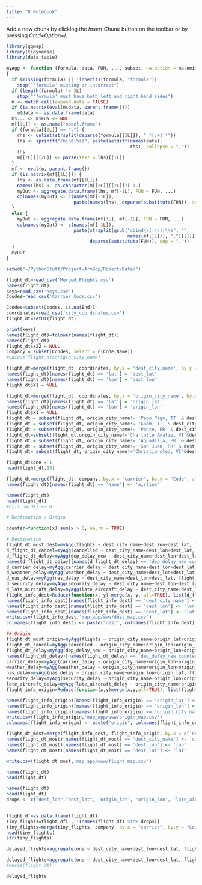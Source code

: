 ```yaml
---
title: "R Notebook"
---
```

Add a new chunk by clicking the *Insert Chunk* button on the toolbar or by pressing *Cmd+Option+I*.
```r
library(ggmap)
library(tidyverse)
library(data.table)

myAgg <- function (formula, data, FUN, ..., subset, na.action = na.omit) 
{
  if (missing(formula) || !inherits(formula, "formula")) 
    stop("'formula' missing or incorrect")
  if (length(formula) != 3L) 
    stop("'formula' must have both left and right hand sides")
  m <- match.call(expand.dots = FALSE)
  if (is.matrix(eval(m$data, parent.frame()))) 
    m$data <- as.data.frame(data)
  m$... <- m$FUN <- NULL
  m[[1L]] <- as.name("model.frame")
  if (formula[[2L]] == ".") {
    rhs <- unlist(strsplit(deparse(formula[[3L]]), " *[:+] *"))
    lhs <- sprintf("cbind(%s)", paste(setdiff(names(data), 
                                              rhs), collapse = ","))
    lhs
    m[[2L]][[2L]] <- parse(text = lhs)[[1L]]
  }
  mf <- eval(m, parent.frame())
  if (is.matrix(mf[[1L]])) {
    lhs <- as.data.frame(mf[[1L]])
    names(lhs) <- as.character(m[[2L]][[2L]])[-1L]
    myOut <- aggregate.data.frame(lhs, mf[-1L], FUN = FUN, ...)
    colnames(myOut) <- c(names(mf[-1L]), 
                         paste(names(lhs), deparse(substitute(FUN)), sep = "."))
  }
  else {
    myOut <- aggregate.data.frame(mf[1L], mf[-1L], FUN = FUN, ...)
    colnames(myOut) <- c(names(mf[-1L]), 
                         paste(strsplit(gsub("cbind\\(|\\)|\\s", "", 
                                             names(mf[1L])), ",")[[1]],
                               deparse(substitute(FUN)), sep = "."))
  } 
  myOut
}

```

```r
setwd("~/PythonStuff/Project-ArmBop/Robert/Data/")

flight_dt=read_csv('Merged_Flights.csv')
names(flight_dt)
keys=read_csv('Keys.csv')
Ccodes=read_csv('Carrier Code.csv')

Ccodes=subset(Ccodes, is.na(End))
coordinates=read_csv('city_coordinates.csv')
flight_dt=setDT(flight_dt)

```

```r
print(keys)
names(flight_dt)=tolower(names(flight_dt))
names(flight_dt)
flight_dt$x22 = NULL
company = subset(Ccodes, select = c(Code,Name))
#unique(flight_dt$origin_city_name)
```



```r
flight_dt=merge(flight_dt, coordinates, by.x = 'dest_city_name', by.y = 'city_name')
names(flight_dt)[names(flight_dt) == 'lat'] = 'dest_lat'
names(flight_dt)[names(flight_dt) == 'lon'] = 'dest_lon'
flight_dt$X1 = NULL

flight_dt=merge(flight_dt, coordinates, by.x = 'origin_city_name', by.y = 'city_name')
names(flight_dt)[names(flight_dt) == 'lat'] = 'origin_lat'
names(flight_dt)[names(flight_dt) == 'lon'] = 'origin_lon'
flight_dt$X1 = NULL
flight_dt = subset(flight_dt, origin_city_name!= 'Pago Pago, TT' & dest_city_name!= 'Pago Pago, TT')
flight_dt = subset(flight_dt, origin_city_name!= 'Guam, TT' & dest_city_name!= 'Guam, TT')
flight_dt = subset(flight_dt, origin_city_name!= 'Ponce, PR' & dest_city_name!= 'Ponce, PR')
flight_dt=subset(flight_dt,origin_city_name!='Charlotte Amalie, VI'&dest_city_name!='Charlotte Amalie, VI')
flight_dt = subset(flight_dt, origin_city_name!= 'Aguadilla, PR' & dest_city_name!= 'Aguadilla, PR')
flight_dt = subset(flight_dt, origin_city_name!= 'San Juan, PR' & dest_city_name!= 'San Juan, PR')
flight_dt= subset(flight_dt, origin_city_name!='Christiansted, VI'&dest_city_name!='Christiansted, VI')

flight_dt$one = 1
head(flight_dt,15)
```

```r
flight_dt=merge(flight_dt, company, by.x = "carrier", by.y = "Code", all.x = T)
names(flight_dt)[names(flight_dt) == 'Name'] <- 'airline'

names(flight_dt)
head(flight_dt)
#d[is.na(d)] <- 0
```

```r
# Destination / Origin

counter=function(x) sum(x > 0, na.rm = TRUE)

# Destination
flight_dt_most_dest=myAgg(flights ~ dest_city_name+dest_lon+dest_lat, flight_dt, sum)
d_flight_dt_cancel=myAgg(cancelled ~ dest_city_name+dest_lon+dest_lat, flight_dt, counter)
d_flight_dt_delay=myAgg(dep_delay_new ~ dest_city_name+dest_lon+dest_lat, flight_dt, counter)
names(d_flight_dt_delay)[names(d_flight_dt_delay) == 'dep_delay_new.counter'] <- 'delay.counter'
d_carrier_delay=myAgg(carrier_delay ~ dest_city_name+dest_lon+dest_lat, flight_dt, counter)
d_weather_delay=myAgg(weather_delay ~ dest_city_name+dest_lon+dest_lat, flight_dt, counter)
d_nas_delay=myAgg(nas_delay ~ dest_city_name+dest_lon+dest_lat, flight_dt, counter)
d_security_delay=myAgg(security_delay ~ dest_city_name+dest_lon+dest_lat, flight_dt, counter)
d_late_aircraft_delay=myAgg(late_aircraft_delay ~ dest_city_name+dest_lon+dest_lat, flight_dt, counter)
flight_info_dest=Reduce(function(x, y) merge(x, y, all=TRUE), list(d_flight_dt_cancel, d_flight_dt_delay,d_nas_delay,d_carrier_delay,d_weather_delay,d_security_delay,d_late_aircraft_delay))
names(flight_info_dest)[names(flight_info_dest) == 'dest_city_name'] <- 'city_name'
names(flight_info_dest)[names(flight_info_dest) == 'dest_lon'] <- 'lon'
names(flight_info_dest)[names(flight_info_dest) == 'dest_lat'] <- 'lat'
write.csv(flight_info_dest,'map_app/www/dest_map.csv')
colnames(flight_info_dest) <- paste("dest", colnames(flight_info_dest), sep = "_")

## Origin
flight_dt_most_origin=myAgg(flights ~ origin_city_name+origin_lat+origin_lon, flight_dt, sum)
flight_dt_cancel=myAgg(cancelled ~ origin_city_name+origin_lon+origin_lat, flight_dt, counter)
flight_dt_delay=myAgg(dep_delay_new ~ origin_city_name+origin_lon+origin_lat, flight_dt, counter)
names(flight_dt_delay)[names(flight_dt_delay) == 'dep_delay_new.counter'] <- 'delay.counter'
carrier_delay=myAgg(carrier_delay ~ origin_city_name+origin_lon+origin_lat, flight_dt, counter)
weather_delay=myAgg(weather_delay ~ origin_city_name+origin_lon+origin_lat, flight_dt, counter)
nas_delay=myAgg(nas_delay ~ origin_city_name+origin_lon+origin_lat, flight_dt, counter)
security_delay=myAgg(security_delay ~ origin_city_name+origin_lon+origin_lat, flight_dt, counter)
late_aircraft_delay=myAgg(late_aircraft_delay ~ origin_city_name+origin_lon+origin_lat, flight_dt, counter)
flight_info_origin=Reduce(function(x,y)merge(x,y,all=TRUE), list(flight_dt_most_origin,flight_dt_cancel,flight_dt_delay,nas_delay,carrier_delay,weather_delay,security_delay,late_aircraft_delay))

names(flight_info_origin)[names(flight_info_origin) == 'origin_lat'] <- 'lat'
names(flight_info_origin)[names(flight_info_origin) == 'origin_lon'] <- 'lon'
names(flight_info_origin)[names(flight_info_origin) == 'origin_city_name'] <- 'city_name'
write.csv(flight_info_origin,'map_app/www/origin_map.csv')
colnames(flight_info_origin) <- paste("origin", colnames(flight_info_origin), sep = "_")

flight_dt_most=merge(flight_info_dest, flight_info_origin, by.x = c('dest_city_name','dest_lon','dest_lat'), by.y = c('origin_city_name','origin_lon','origin_lat'), all=T)
names(flight_dt_most)[names(flight_dt_most) == 'dest_city_name'] <- 'city_name'
names(flight_dt_most)[names(flight_dt_most) == 'dest_lon'] <- 'lon'
names(flight_dt_most)[names(flight_dt_most) == 'dest_lat'] <- 'lat'

write.csv(flight_dt_most,'map_app/www/flight_map.csv')
```

```r



names(flight_dt)
head(flight_dt)

```


```r
names(flight_dt)
head(flight_dt)
drops <- c("dest_lon","dest_lat", 'origin_lat', 'origin_lon', 'late_aircraft_delay', 'security_delay','nas_delay','carrier_delay','dest','origin', 'year','month', 'weather_delay','div_airport_landings','day_of_month')


flight_df=as.data.frame(flight_dt)
tiny_flights=flight_df[ , !(names(flight_df) %in% drops)]
tiny_flights=merge(tiny_flights, company, by.x = "carrier", by.y = "Code", all.x = T)
head(tiny_flights)
str(tiny_flights)

delayed_flights=aggregate(one ~ dest_city_name+dest_lon+dest_lat, flight_dt, sum)

delayed_flights=aggregate(one ~ dest_city_name+dest_lon+dest_lat, flight_dt, sum)
#merge(flight_dt)

delayed_flights


```

